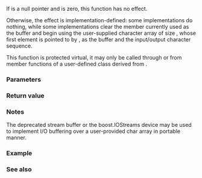 {{cpp/io/basic_stringbuf/title|setbuf}}
{{cpp/io/basic_stringbuf/navbar}}
{{ddcl|
protected:
virtual std::basic_streambuf&lt;CharT, Traits&gt;* setbuf( char_type* s, std::streamsize n )
}}

If {{c|s}} is a null pointer and {{c|n}} is zero, this function has no effect.

Otherwise, the effect is implementation-defined: some implementations do nothing, while some implementations clear the {{lc|std::string}} member currently used as the buffer and begin using the user-supplied character array of size {{c|n}}, whose first element is pointed to by {{c|s}}, as the buffer and the input/output character sequence.

This function is protected virtual, it may only be called through {{tt|pubsetbuf()}} or from member functions of a user-defined class derived from {{tt|std::basic_stringbuf}}.

===Parameters===
{{par begin}}
{{par|s|pointer to the first CharT in the user-provided buffer or null}}
{{par|n|the number of CharT elements in the user-provided buffer or zero}}
{{par end}}

===Return value===
{{c|this}}

===Notes===
The deprecated stream buffer {{c|std::strstreambuf}} or the boost.IOStreams device [https://www.boost.org/doc/libs/release/libs/iostreams/doc/classes/array.html#array {{tt|boost::basic_array}}] may be used to implement I/O buffering over a user-provided char array in portable manner.

===Example===
{{example
|Test for the stringstream's setbuf functionality.
|code=
#include &lt;iostream&gt;
#include &lt;sstream&gt;

int main()
{
    std::ostringstream ss;
    char c[1024] = {};
    ss.rdbuf()-&gt;pubsetbuf(c, 1024);
    ss &lt;&lt; 3.14 &lt;&lt; '\n';
    std::cout &lt;&lt; c &lt;&lt; '\n';
}
|output=
3.14 (on GNU g++/libstdc++ and SunPro C++/roguewave)
&lt;nothing&gt; (on MS Visual Studio 2010, SunPro C++/stlport4, CLang++/libc++)
}}

===See also===
{{dsc begin}}
{{dsc inc|cpp/io/basic_streambuf/dsc pubsetbuf}}
{{dsc end}}

{{langlinks|de|es|fr|it|ja|pt|ru|zh}}